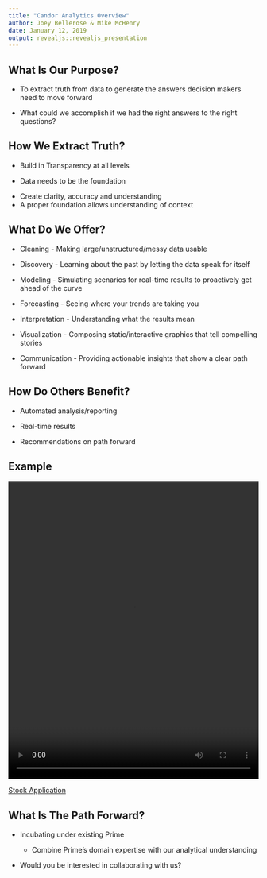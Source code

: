 ```yaml
---
title: "Candor Analytics Overview"
author: Joey Bellerose & Mike McHenry
date: January 12, 2019
output: revealjs::revealjs_presentation
---
```


## What Is Our Purpose?

- To extract truth from data to generate the answers decision makers need to move forward

- What could we accomplish if we had the right answers to the right questions?


## How We Extract Truth?

- Build in Transparency at all levels

- Data needs to be the foundation

<aside class="notes">
- Create clarity, accuracy and understanding
- A proper foundation allows understanding of context
</aside>

  

## What Do We Offer?

- Cleaning - Making large/unstructured/messy data usable

- Discovery - Learning about the past by letting the data speak for itself

- Modeling - Simulating scenarios for real-time results to proactively get ahead of the curve

- Forecasting - Seeing where your trends are taking you

- Interpretation - Understanding what the results mean

- Visualization - Composing static/interactive graphics that tell compelling stories

- Communication - Providing actionable insights that show a clear path forward

## How Do Others Benefit?

- Automated analysis/reporting

- Real-time results

- Recommendations on path forward

## Example
<video width="100%" height="600" controls id="video">
<source src="Stock App 2018.07.24.mp4" type="video/mp4" >
</video>

<a href = "https://bellerosejoey.shinyapps.io/StockApp/">Stock Application</a>




## What Is The Path Forward?

- Incubating under existing Prime

  - Combine Prime's domain expertise with our analytical understanding
  
- Would you be interested in collaborating with us?

<script>
document.querySelector('video').playbackRate = 0.5
</script>